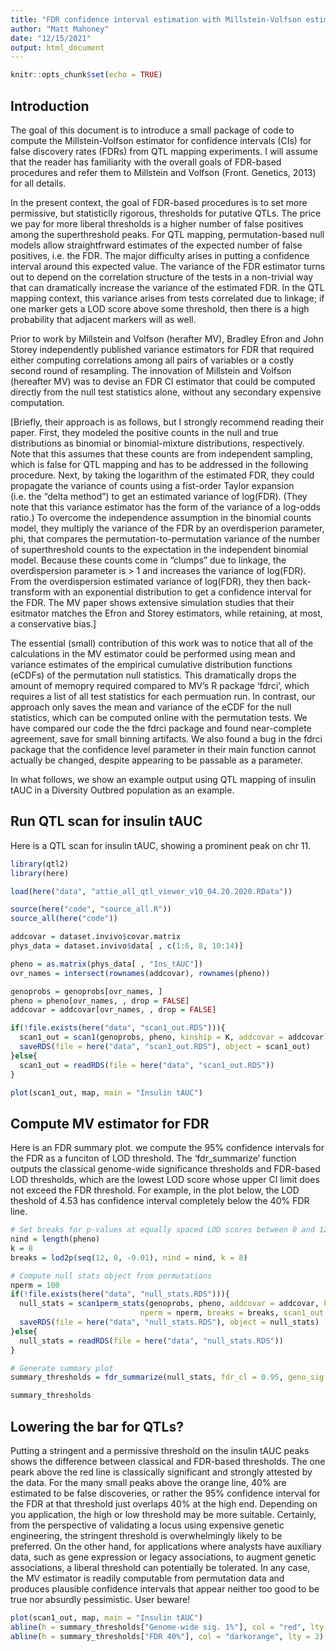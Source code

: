 ```yaml
---
title: "FDR confidence interval estimation with Millstein-Volfson estimator"
author: "Matt Mahoney"
date: "12/15/2021"
output: html_document
---
```


```r
knitr::opts_chunk$set(echo = TRUE)
```

## Introduction
The goal of this document is to introduce a small package of code to compute the Millstein-Volfson estimator for confidence intervals (CIs) for false discovery rates (FDRs) from QTL mapping experiments. I will assume that the reader has familiarity with the overall goals of FDR-based procedures and refer them to Millstein and Volfson (Front. Genetics, 2013) for all details.

In the present context, the goal of FDR-based procedures is to set more permissive, but statisticlly rigorous, thresholds for putative QTLs. The price we pay for more liberal thresholds is a higher number of false positives among the superthreshold peaks. For QTL mapping, permutation-based null models allow straightfrward estimates of the expected number of false positives, i.e. the FDR. The major difficulty arises in putting a confidence interval around this expected value. The variance of the FDR estimator turns out to depend on the correlation structure of the tests in a non-trivial way that can dramatically increase the variance of the estimated FDR. In the QTL mapping context, this variance arises from tests correlated due to linkage; if one marker gets a LOD score above some threshold, then there is a high probability that adjacent markers will as well.

Prior to work by Millstein and Volfson (herafter MV), Bradley Efron and John Storey independently published variance estimators for FDR that required either computing correlations among all pairs of variables or a costly second round of resampling. The innovation of Millstein and Volfson (hereafter MV) was to devise an FDR CI estimator that could be computed directly from the null test statistics alone, without any secondary expensive computation. 

[Briefly, their approach is as follows, but I strongly recommend reading their paper. First, they modeled the positive counts in the null and true distributions as binomial or binomial-mixture distributions, respectively. Note that this assumes that these counts are from independent sampling, which is false for QTL mapping and has to be addressed in the following procedure. Next, by taking the logarithm of the estimated FDR, they could propagate the variance of counts using a fist-order Taylor expansion (i.e. the "delta method") to get an estimated variance of log(FDR). (They note that this variance estimator has the form of the variance of a log-odds ratio.) To overcome the independence assumption in the binomial counts model, they multiply the variance of the FDR by an overdisperion parameter, phi, that compares the permutation-to-permutation variance of the number of superthreshold counts to the expectation in the independent binomial model. Because these counts come in "clumps" due to linkage, the overdispersion parameter is > 1 and increases the variance of log(FDR). From the overdispersion estimated variance of log(FDR), they then back-transform with an exponential distribution to get a confidence interval for the FDR. The MV paper shows extensive simulation studies that their esitmator matches the Efron and Storey estimators, while retaining, at most, a conservative bias.]

The essential (small) contribution of this work was to notice that all of the calculations in the MV estimator could be performed using mean and variance estimates of the empirical cumulative distribution functions (eCDFs) of the permutation null statistics. This dramatically drops the amount of memopry required compared to MV's R package 'fdrci', which requires a list of all test statistics for each permuation run. In contrast, our approach only saves the mean and variance of the eCDF for the null statistics, which can be computed online with the permutation tests. We have compared our code the the fdrci package and found near-complete agreement, save for small binning artifacts. We also found a bug in the fdrci package that the confidence level parameter in their main function cannot actually be changed, despite appearing to be passable as a parameter.

In what follows, we show an example output using QTL mapping of insulin tAUC in a Diversity Outbred population as an example.

## Run QTL scan for insulin tAUC
Here is a QTL scan for insulin tAUC, showing a prominent peak on chr 11.

```r

library(qtl2)
library(here)

load(here("data", "attie_all_qtl_viewer_v10_04.20.2020.RData"))

source(here("code", "source_all.R"))
source_all(here("code"))

addcovar = dataset.invivo$covar.matrix
phys_data = dataset.invivo$data[ , c(1:6, 8, 10:14)]

pheno = as.matrix(phys_data[ , "Ins_tAUC"])
ovr_names = intersect(rownames(addcovar), rownames(pheno))

genoprobs = genoprobs[ovr_names, ]
pheno = pheno[ovr_names, , drop = FALSE]
addcovar = addcovar[ovr_names, , drop = FALSE]

```

```r
if(!file.exists(here("data", "scan1_out.RDS"))){
  scan1_out = scan1(genoprobs, pheno, kinship = K, addcovar = addcovar)
  saveRDS(file = here("data", "scan1_out.RDS"), object = scan1_out)
}else{
  scan1_out = readRDS(file = here("data", "scan1_out.RDS"))
}

plot(scan1_out, map, main = "Insulin tAUC")
```

## Compute MV estimator for FDR
Here is an FDR summary plot. we compute the 95% confidence intervals for the FDR as a funciton of LOD threshold. The 'fdr_summarize' function outputs the classical genome-wide significance thresholds and FDR-based LOD thresholds, which are the lowest LOD score whose upper CI limit does not exceed the FDR threshold. For example, in the plot below, the LOD theshold of 4.53 has confidence interval completely below the 40% FDR line.

```r

# Set breaks for p-values at equally spaced LOD scores between 0 and 12
nind = length(pheno)
k = 8
breaks = lod2p(seq(12, 0, -0.01), nind = nind, k = 8)

# Compute null stats object from permutations
nperm = 100
if(!file.exists(here("data", "null_stats.RDS"))){
  null_stats = scan1perm_stats(genoprobs, pheno, addcovar = addcovar, kinship = K, intcovar = NULL,
                             nperm = nperm, breaks = breaks, scan1_out = scan1_out)
  saveRDS(file = here("data", "null_stats.RDS"), object = null_stats)
}else{
  null_stats = readRDS(file = here("data", "null_stats.RDS"))
}

# Generate summary plot
summary_thresholds = fdr_summarize(null_stats, fdr_cl = 0.95, geno_sig = c(0.01, 0.05), fdr_thresh = c(0.1, 0.2, 0.4), plot = TRUE, quartz = FALSE)

summary_thresholds

```


## Lowering the bar for QTLs?
Putting a stringent and a permissive threshold on the insulin tAUC peaks shows the difference between classical and FDR-based thresholds. The one peark above the red line is classically significant and strongly attested by the data. For the many small peaks above the orange line, 40% are estimated to be false discoveries, or rather the 95% confidence interval for the FDR at that threshold just overlaps 40% at the high end. Depending on you application, the high or low threshold may be more suitable. Certainly, from the perspective of validating a locus using expensive genetic engineering, the stringent threshold is overwhelmingly likely to be preferred. On the other hand, for applications where analysts have auxiliary data, such as gene expression or legacy associations, to augment genetic associations, a liberal threshold can potentially be tolerated. In any case, the MV estimator is readily computable from permutation data and produces plausible confidence intervals that appear neither too good to be true nor absurdly pessimistic. User beware!

```r

plot(scan1_out, map, main = "Insulin tAUC")
abline(h = summary_thresholds["Genome-wide sig. 1%"], col = "red", lty = 1)
abline(h = summary_thresholds["FDR 40%"], col = "darkorange", lty = 2)

```








